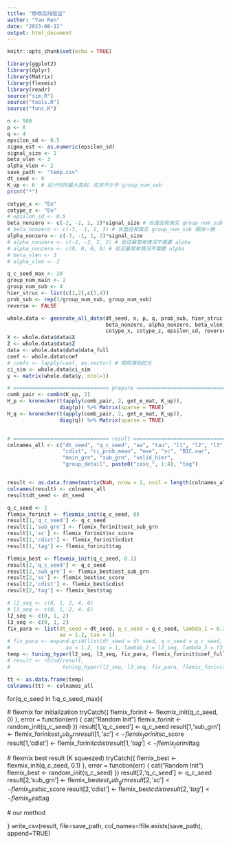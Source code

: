 ```yaml
---
title: "修改后纯验证"
author: "Yan Ren"
date: "2023-08-12"
output: html_document
---
```


```r
knitr::opts_chunk$set(echo = TRUE)
```

```r
library(ggplot2)
library(dplyr)
library(Matrix)
library(flexmix)
library(readr)
source("sim.R")
source("tools.R")
source("func.R")
```

```r
n <- 500
p <- 8
q <- 4
epsilon_sd <- 0.5
sigma_est <- as.numeric(epsilon_sd)
signal_size <- 1
beta_vlen <- 3
alpha_vlen <- 2
save_path <- "temp.csv"
dt_seed <- 9
K_up <- 6  # 估计时的最大类别，应该不少于 group_num_sub
print("*")

cotype_x <- "En"
cotype_z <- "En"
# epsilon_sd <- 0.5
beta_nonzero <- c(-2, -2, 2, 2)*signal_size # 长度应和真实 group_num_sub 保持一致
# beta_nonzero <- c(-3, -1, 1, 3) # 长度应和真实 group_num_sub 保持一致
alpha_nonzero <- c(-3, -1, 1, 3)*signal_size
# alpha_nonzero <- c(-2, -2, 2, 2) # 验证最简单情况不需要 alpha
# alpha_nonzero <- c(0, 0, 0, 0) # 验证最简单情况不需要 alpha
# beta_vlen <- 3
# alpha_vlen <- 2

q_c_seed_max <- 20
group_num_main <- 2                    
group_num_sub <- 4    
hier_struc <- list(c(1,2),c(3,4))
prob_sub <- rep(1/group_num_sub, group_num_sub)  
reverse <- FALSE
```

```r
whole.data <- generate_all_data(dt_seed, n, p, q, prob_sub, hier_struc, 
                                beta_nonzero, alpha_nonzero, beta_vlen, alpha_vlen, 
                                cotype_x, cotype_z, epsilon_sd, reverse)
X <- whole.data$data$X
Z <- whole.data$data$Z
data <- whole.data$data$data_full
coef <- whole.data$coef
# coefv <- lapply(coef, as.vector) # 按照类别拉长
ci_sim <- whole.data$ci_sim
y <- matrix(whole.data$y, ncol=1)

# =============================== prepare =================================
comb_pair <- combn(K_up, 2)
H_p <- kronecker(t(apply(comb_pair, 2, get_e_mat, K_up)),
                 diag(p)) %>% Matrix(sparse = TRUE)
H_q <- kronecker(t(apply(comb_pair, 2, get_e_mat, K_up)),
                 diag(q)) %>% Matrix(sparse = TRUE)


# =============================== result =================================
colnames_all <- c("dt_seed", "q_c_seed", "aa", "tau", "l1", "l2", "l3",
                  "cdist", "ci_prob_mean", "mse", "sc", "BIC.var",
                  "main_grn", "sub_grn", "valid_hier", 
                  "group_detail", paste0("case_", 1:4), "tag")


result <- as.data.frame(matrix(NaN, nrow = 2, ncol = length(colnames_all)))
colnames(result) <- colnames_all
result$dt_seed <- dt_seed
```

```r
q_c_seed <- 1
flemix_forinit <- flexmix_init(q_c_seed, 0)
result[1,'q_c_seed'] <- q_c_seed
result[1,'sub_grn'] <- flemix_forinit$est_sub_grn
result[1,'sc'] <- flemix_forinit$sc_score
result[1,'cdist'] <- flemix_forinit$cdist
result[1,'tag'] <- flemix_forinit$tag

flemix_best <- flexmix_init(q_c_seed, 0.1)
result[2,'q_c_seed'] <- q_c_seed
result[2,'sub_grn'] <- flemix_best$est_sub_grn
result[2,'sc'] <- flemix_best$sc_score
result[2,'cdist'] <- flemix_best$cdist
result[2,'tag'] <- flemix_best$tag
```

```r
# l2_seq <- c(0, 1, 2, 4, 6)
# l3_seq <- c(0, 1, 2, 4, 6)
l2_seq <- c(0, 1, 2)
l3_seq <- c(0, 1, 2)
fix_para <- list(dt_seed = dt_seed, q_c_seed = q_c_seed, lambda_1 = 0.3,
                 aa = 1.2, tau = 1)
# fix_para <- expand.grid(list(dt_seed = dt_seed, q_c_seed = q_c_seed, lambda_1 = 0.3,
#                  aa = 1.2, tau = 1, lambda_2 = l2_seq, lambda_3 = l3_seq))
temp <- tuning_hyper(l2_seq, l3_seq, fix_para, flemix_forinit$coef_full_ori, save_all = TRUE)
# result <- rbind(result, 
#                 tuning_hyper(l2_seq, l3_seq, fix_para, flemix_forinit$coef_full_ori))
```


```r
tt <- as.data.frame(temp)
colnames(tt) <- colnames_all
```


for(q_c_seed in 1:q_c_seed_max){
  
  # flexmix for initialization
  tryCatch({
    flemix_forinit <- flexmix_init(q_c_seed, 0)
  }, error = function(err) {
    cat("Random Init\n")
    flemix_forinit <- random_init(q_c_seed)
  })
  result[1,'q_c_seed'] <- q_c_seed
  result[1,'sub_grn'] <- flemix_forinit$est_sub_grn
  result[1,'sc'] <- flemix_forinit$sc_score
  result[1,'cdist'] <- flemix_forinit$cdist
  result[1,'tag'] <- flemix_forinit$tag
  
  # flexmix best result (K squeezed)
  tryCatch({
    flemix_best <- flexmix_init(q_c_seed, 0.1)
  }, error = function(err) {
    cat("Random Init\n")
    flemix_best <- random_init(q_c_seed)
  })
  result[2,'q_c_seed'] <- q_c_seed
  result[2,'sub_grn'] <- flemix_best$est_sub_grn
  result[2,'sc'] <- flemix_best$sc_score
  result[2,'cdist'] <- flemix_best$cdist
  result[2,'tag'] <- flemix_best$tag

  
  # our method
 
}
write_csv(result, file=save_path, col_names=!file.exists(save_path), append=TRUE)





